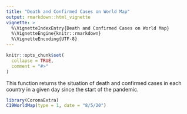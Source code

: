 ```yaml
---
title: "Death and Confirmed Cases on World Map"
output: rmarkdown::html_vignette
vignette: >
  %\VignetteIndexEntry{Death and Confirmed Cases on World Map}
  %\VignetteEngine{knitr::rmarkdown}
  %\VignetteEncoding{UTF-8}
---
```


```r
knitr::opts_chunk$set(
  collapse = TRUE,
  comment = "#>"
)
```

This function returns the situation of death and confirmed cases in each country in a given day since the start of the pandemic.

```r
library(CoronaExtra)
C19WorldMap(type = 1, date = "8/5/20")
```
